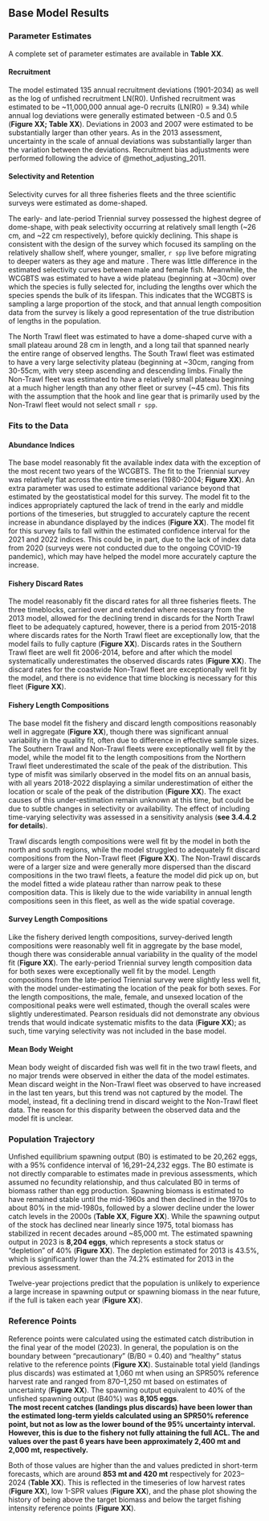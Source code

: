 ## Base Model Results


### Parameter Estimates
A complete set of parameter estimates are available in **Table XX**.

#### Recruitment
The model estimated 135 annual recruitment deviations (1901-2034) as well as the log of unfished recruitment LN(R0). Unfished recruitment was estimated to be ~11,000,000 annual age-0 recruits (LN(R0) = 9.34) while annual log deviations were generally estimated between -0.5 and 0.5 (**Figure XX; Table XX**). Deviations in 2003 and 2007 were estimated to be substantially larger than other years. As in the 2013 assessment, uncertainty in the scale of annual deviations was substantially larger than the variation between the deviations. Recruitment bias adjustments were performed following the advice of @methot_adjusting_2011.

#### Selectivity and Retention
Selectivity curves for all three fisheries fleets and the three scientific surveys were estimated as dome-shaped. 

The early- and late-period Triennial survey possessed the highest degree of dome-shape, with peak selectivity occurring at relatively small length (~26 cm, and ~22 cm respectively), before quickly declining. This shape is consistent with the design of the survey which focused its sampling on the relatively shallow shelf, where younger, smaller, `r spp` live before migrating to deeper waters as they age and mature . There was little difference in the estimated selectivity curves between male and female fish. Meanwhile, the WCGBTS was estimated to have a wide plateau (beginning at ~30cm) over which the species is fully selected for, including the lengths over which the species spends the bulk of its lifespan. This indicates that the WCGBTS is sampling a large proportion of the stock, and that annual length composition data from the survey is likely a good representation of the true distribution of lengths in the population. 

The North Trawl fleet was estimated to have a dome-shaped curve with a small plateau around 28 cm in length, and a long tail that spanned nearly the entire range of observed lengths. The South Trawl fleet was estimated to have a very large selectivity plateau (beginning at ~30cm, ranging from 30-55cm, with very steep ascending and descending limbs. Finally the Non-Trawl fleet was estimated to have a relatively small plateau beginning at a much higher length than any other fleet or survey (~45 cm). This fits with the assumption that the hook and line gear that is primarily used by the Non-Trawl fleet would not select small `r spp`. 

### Fits to the Data

#### Abundance Indices
The base model reasonably fit the available index data with the exception of the most recent two years of the WCGBTS. The fit to the Triennial survey was relatively flat across the entire timeseries (1980-2004; **Figure XX**). An extra parameter was used to estimate additional variance beyond that estimated by the geostatistical model for this survey. The model fit to the \gls{s-wcgbt} indices appropriately captured the lack of trend in the early and middle portions of the timeseries, but struggled to accurately capture the recent increase in abundance displayed by the indices (**Figure XX**). The model fit for this survey fails to fall within the estimated confidence interval for the 2021 and 2022 indices. This could be, in part, due to the lack of index data from 2020 (surveys were not conducted due to the ongoing COVID-19 pandemic), which may have helped the model more accurately capture the increase.

#### Fishery Discard Rates
The model reasonably fit the discard rates for all three fisheries fleets. The three timeblocks, carried over and extended where necessary from the 2013 model, allowed for the declining trend in discards for the North Trawl fleet to be adequately captured, however, there is a period from 2015-2018 where discards rates for the North Trawl fleet are exceptionally low, that the model fails to fully capture (**Figure XX**). Discards rates in the Southern Trawl fleet are well fit 2006-2014, before and after which the model systematically underestimates the observed discards rates (**Figure XX**). The discard rates for the coastwide Non-Trawl fleet are exceptionally well fit by the model, and there is no evidence that time blocking is necessary for this fleet (**Figure XX**).

#### Fishery Length Compositions
The base model fit the fishery and discard length compositions reasonably well in aggregate (**Figure XX**), though there was significant annual variability in the quality fit, often due to difference in effective sample sizes. The Southern Trawl and Non-Trawl fleets were exceptionally well fit by the model, while the model fit to the length compositions from the Northern Trawl fleet underestimated the scale of the peak of the distribution. This type of misfit was similarly observed in the model fits on an annual basis, with all years 2018-2022 displaying a similar underestimation of either the location or scale of the peak of the distribution (**Figure XX**). The exact causes of this under-estimation remain unknown at this time, but could be due to subtle changes in selectivity or availability. The effect of including time-varying selectivity was assessed in a sensitivity analysis (**see 3.4.4.2 for details**). 

Trawl discards length compositions were well fit by the model in both the north and south regions, while the model struggled to adequately fit discard compositions from the Non-Trawl fleet (**Figure XX**). The Non-Trawl discards were of a larger size and were generally more dispersed than the discard compositions in the two trawl fleets, a feature the model did pick up on, but the model fitted a wide plateau rather than narrow peak to these composition data. This is likely due to the wide variability in annual length compositions seen in this fleet, as well as the wide spatial coverage.

#### Survey Length Compositions
Like the fishery derived length compositions, survey-derived length compositions were reasonably well fit in aggregate by the base model, though there was considerable annual variability in the quality of the model fit (**Figure XX**). The early-period Triennial survey length composition data for both sexes were exceptionally well fit by the model. Length compositions from the late-period Triennial survey were slightly less well fit, with the model under-estimating the location of the peak for both sexes. For the \gls{s-wcgbt} length compositions, the male, female, and unsexed location of the compositional peaks were well estimated, though the overall scales were slightly underestimated. Pearson residuals did not demonstrate any obvious trends that would indicate systematic misfits to the data (**Figure XX**); as such, time varying selectivity was not included in the base model. 

#### Mean Body Weight 
Mean body weight of discarded fish was well fit in the two trawl fleets, and no major trends were observed in either the data of the model estimates. Mean discard weight in the Non-Trawl fleet was observed to have increased in the last ten years, but this trend was not captured by the model. The model, instead, fit a declining trend in discard weight to the Non-Trawl fleet data. The reason for this disparity between the observed data and the model fit is unclear.

### Population Trajectory
Unfished equilibrium spawning output (B0) is estimated to be 20,262 eggs, with a 95% confidence interval of 16,291–24,232 eggs. The B0 estimate is not directly comparable to estimates made in previous assessments, which assumed no fecundity relationship, and thus calculated B0 in terms of biomass rather than egg production. Spawning biomass is estimated to have remained stable until the mid-1960s and then declined in the 1970s to about 80% in the mid-1980s, followed by a slower decline under the lower catch levels in the 2000s (**Table XX**, **Figure XX**). While the spawning output of the stock has declined near linearly since 1975, total biomass has stabilized in recent decades around ~85,000 mt.  The estimated spawning output  in 2023 is **8,204 eggs**, which represents a stock status or “depletion” of 40% (**Figure XX**). The depletion estimated for 2013 is 43.5%, which is significantly lower than the 74.2% estimated for 2013 in the previous assessment. 

Twelve-year projections predict that the population is unlikely to experience a large increase in spawning output or spawning biomass in the near future, if the full \gls{acl} is taken each year (**Figure XX**).

### Reference Points

Reference points were calculated using the estimated catch distribution in the final year of the model (2023). In general, the population is on the boundary between “precautionary” (B/B0 = 0.40) and “healthy” status relative to the reference points (**Figure XX**). Sustainable total yield (landings plus discards) was estimated at 1,060 mt when using an SPR50% reference harvest rate and ranged from 870–1,250 mt based on estimates of uncertainty (**Figure XX**). The spawning output equivalent to 40% of the unfished spawning output (B40%) was **8,105 eggs**.  
**The most recent catches (landings plus discards) have been lower than the estimated long-term yields calculated using an SPR50% reference point, but not as low as the lower bound of the 95% uncertainty interval. However, this is due to the fishery not fully attaining the full ACL. The \gls{ofl} and \gls{acl} values over the past 6 years have been approximately 2,400 mt and 2,000 mt, respectively.**

Both of those values are higher than the \gls{ofl} and \gls{acl} values predicted in short-term forecasts, which are around **853 mt and 420 mt** respectively for 2023–2024 (**Table XX**). This is reflected in the timeseries of low harvest rates (**Figure XX**), low 1-SPR values (**Figure XX**), and the phase plot showing the history of being above the target biomass and below the target fishing intensity reference points (**Figure XX**).
